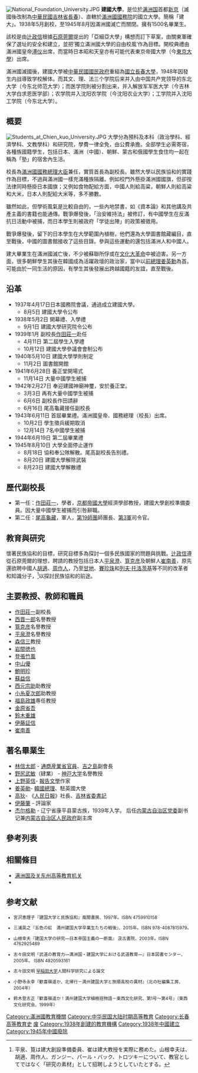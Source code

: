 [[File:National_Foundation_University.JPG|thumb]]
'''建國大學'''，是位於[[满洲国|满洲国]]首都[[新京|新京]]（滅國後改制為[[吉林省_(中華民國)|中華民國吉林省]][[長春|長春]]）、直轄於[[滿洲國國務院|滿洲國國務院]]的國立大學。簡稱「建大」。1938年5月創校，至1945年8月因滿洲國滅亡而關閉。擁有1500名畢業生。

該校是由[[辻政信|辻政信]]根據[[石原莞爾|石原莞爾]]提出的「亞細亞大學」構想而訂下草案，由關東軍確保了選址的安全和建立，並把‘獨立滿洲國大學的自由校風’作為目標。開校典禮由滿洲國皇帝[[溥仪|溥仪]]出席，而當時日本昭和天皇亦有可能代表東京帝國大學（今[[東京大學|東京大學]]）出席。

滿洲國滅國後，建國大學被[[中華民國國民政府|中華民國國民政府]]重組為[[國立長春大學|國立長春大學]]，1948年因發生内战導致学校解体。而其文、理、法三个学院后来并入由中国共产党领导的东北大学（今东北师范大学）；而医学院則被分割出来，并入解放军军医大学（今吉林大学白求恩医学部）；农学院并入沈阳农学院（今沈阳农业大学）；工学院并入沈阳工学院（今东北大学）。

==概要==
[[File:Students_at_Chien_kuo_University.JPG|thumb]]
大學分為預科及本科（政治學科、經濟學科、文教學科）和研究院，學費一律全免，由公費承擔。全部學生必需寄宿，各種族國籍學生，包括日本、滿洲（中國）、朝鮮、蒙古和俄國學生食住均一起在稱為「塾」的宿舍內生活。<!--学生は中流家庭の者が多く、またかなり優秀な人材が集まった(当時の帝國大學より難関であった←内地の旧制高校に入学できなかった日本人学生がほとんどのはずで疑わしい)。-->

校長為[[滿洲國國務總理大臣|滿洲國國務總理大臣]]兼任，實質首長為副校長。雖然大學以民族協和的實踐作為目標，不過與滿洲國一樣充滿種族隔離。例如校門外懸掛滿洲國國旗，但卻按法律同時懸掛日本國旗；又例如食物配給方面，中國人則給高粱，朝鮮人則給高粱和大米，日本人則配給大米等，多不勝數。

雖然如此，但學術風氣是比較自由的，一些內地禁書，如《資本論》和其他講及共產主義的書籍也能通傳。戰爭爆發後，「治安維持法」被修訂，有中國學生在反滿抗日活動中被捕，而日本學生則被政府「学徒出陣」的政策被徵用。

戰爭爆發後，留下的日本學生在大學範圍內植樹，他們還為大學圖書館藏編目，直至戰後，中國的圖書館接收了這些目錄。參與這些運動的還包括滿洲人和中國人。

建大畢業生在滿洲國滅亡後，不少被蘇聯所俘或在[[文化大革命|文化大革命]]中被迫害。另一方面，很多朝鮮學生其後在韓國成為活躍政壇的政治家，當中以[[大韓民國總理|前總理]][[姜英勳|姜英勳]]為首。可能由於一同生活的原因，有學生其後發展出跨越國籍的友誼，直至戰後。

==沿革==
*1937年4月17日日本國務院會議，通過成立建國大學。
**8月5日 建國大學令公布
*1938年5月2日 開幕禮、入學禮
**9月1日 建國大學研究院令公布
*1939年1月 副校長[[作田莊一|作田莊一]]赴任
**4月11日 第二屆學生入學禮
**10月12日 建國大學參議會會制公布
*1940年5月10日 建國大學學則制定
**11月2日 圖書館開館
*1941年6月28日 養正堂開場式
**11月14日 大量中國學生被捕
*1942年2月27日 奉迎建國神廟神璽，安於養正堂。
**3月3日 再有大量中國學生被捕
**6月6日 副校長作田請辭
**6月16日 尾高龜藏接任副校長
*1943年6月11日 首屆畢業禮。滿洲國皇帝、國務總理（校長）出席。
**10月2日 學生徵兵緩期取消
**12月14日 7名中國學生被捕
*1944年6月19日 第二屆畢業禮
*1945年8月10日 大學全面停止運作
**8月18日 協和奉公隊解散。尾高副校長告別禮。
**8月20日 建國大學解除武裝
**8月23日 建國大學解散禮

==歷代副校長==
*第一任：[[作田莊一|作田莊一]]，學者，[[京都帝國大學|京都帝國大學]]經濟學部教授，建國大學創校準備委員。因大量中國學生被捕而引咎辭職。
*第二任：[[尾高龜藏|尾高龜藏]]，軍人，[[第19師團_(日本軍)|第19師團]]師團長、[[第3軍_(日本軍)|第3軍]]司令官。

==教育與研究==

懷著民族協和的目標，研究目標多為探討一個多民族國家的問題與挑戰。[[辻政信|辻政信]]遵從石原莞爾的理想，聘請的教授包括日本人[[平泉澄|平泉澄]]、[[筧克彦|筧克彦]]及朝鮮人[[崔南善|崔南善]]，原先還欲聘中國人[[胡適|胡適]]、[[周作人|周作人]]，乃至[[甘地|甘地]]、[[賽珍珠|賽珍珠]]和[[列夫·托洛茨基|列夫·托洛茨基]]等不同的改革者和知識分子，<ref>平泉、筧は建大創設準備委員、崔は建大教授を実際に務めた。山根幸夫は、胡適、周作人、ガンジー、パール・バック、トロツキーについて、教官としてではなく「研究の素材」として招聘しようとしていたとする。</ref>以探討民族協和的前途。
<!--
[[藤田松二|藤田松二]]農学士
== 学生 ==

== 教員 ==

== 校地・校舎 ==
-->

==主要教授、教師和職員==
* [[作田莊一|作田莊一]]副校長
* [[西晋一郎|西晋一郎]]名譽教授
* [[筧克彦|筧克彦]]名譽教授
* [[平泉澄|平泉澄]]名譽教授
* [[森信三|森信三]]教授
* [[岩間徳也|岩間徳也]]
* [[登張竹風|登張竹風]]
* [[中山優|中山優]]
* [[鮑明珍|鮑明珍]]
* [[蘇益信|蘇益信]]
* [[西元宗助|西元宗助]]助教授
* [[小糸夏次郎|小糸夏次郎]]助教授
* [[福島政雄|福島政雄]]専任教授
* [[金原省吾|金原省吾]]
* [[鈴木重雄|鈴木重雄]]
* [[伊藤証信|伊藤証信]]
* [[崔南善|崔南善]]

==著名畢業生==
* [[林信太郎|林信太郎]] - [[通商産業省|通商産業省]][[官員|官員]]、[[吉之島|吉之島]]副會長
* [[野尻武敏|野尻武敏]]（肄業） - [[神戸大学|神戸大学]]名譽教授
* [[上野英信|上野英信]]- [[報告文學|報告文學]]作家
* [[姜英勛|姜英勛]]- [[韓國總理|韓國總理]]、駐英國大使
* [[高狄|高狄]]- 《[[人民日報|人民日報]]》社長、[[吉林省委書記|吉林省委書記]]
* [[伊藤肇|伊藤肇]] - 評論家
* [[杰尔格勒|杰尔格勒]] - 辽宁省康平县蒙古族，1939年入学。 后任[[内蒙古自治区党委|内蒙古自治区党委]]副书记兼[[内蒙古自治区人民政府|内蒙古自治区人民政府]]副主席
<!--
==其他==
*[[旅順高等学校_(旧制)|旧制旅順高校]]の愛唱歌『[[北帰行|北帰行]]』の原歌詞には建大、[[第一高等学校_(旧制)|一高]]、旅高の語が登場する。作者の宇田博<ref>父の宇田一は[[奉天農業大学|奉天農業大学]]学長で建大教授を兼任していた。</ref>は建大予科を退学後、旅高に入学したが退学処分となり一高を卒業した。
*[[安彦良和|安彦良和]]の漫画『[[虹色のトロツキー|虹色のトロツキー]]』（※フィクション）では、建大に編入した一人の青年が主人公として描かれている。
*建大前期（予科）修了者、又は後期（本科）卒業者は、日本の司法試験（[[旧司法試験|旧司法試験]]）において第一次試験が免除される<ref>[http://law.e-gov.go.jp/htmldata/S50/S50F31001000001.html 司法試験法第四条第一項第四号の規定により司法試験第一次試験を免除される者に関する規則]</ref>。また、2005年度までの[[公認会計士|公認会計士]]試験・[[不動産鑑定士|不動産鑑定士]]試験においても第一次試験が免除された<ref>[http://www.fsa.go.jp/cpaaob/kouninkaikeishi-shiken/1ji_menjyo.html 公認会計士試験第一次試験を免除する者を定める公告]</ref>。
*政治学科第一期生の[[岩渕克郎|岩渕克郎]]は、1941年（昭和16年）、65万坪（約200,000平方m）の[[キャンパス|キャンパス]]を10年計画で校内全域を緑化する「造園計画」を作成した。1942年（昭和17年）春、「建国大学植樹班」が発足し、クラブ活動として校内緑化作業が推進された。その結果、同年の建国大学5周年記念事業の一環として「校内立地造園委員会」が設置され、正式な大学の事業に発展した（鈴木登志正「歓喜嶺遥か！満州建国大学植樹班物語」、東西文化研究会『東西文化研究』第1号～第4号、1999年）。詳細は岩渕の項目を参照。
*2010年6月最後の同窓会が開催された。
*建国大学同窓会へのお問い合わせは、[http://kenkokudai.exblog.jp/ 建国大学同窓会事務局]まで。
-->

==參考列表==
{{Reflist|2}}

==相關條目==
*[[满洲国及关东州高等教育机关|满洲国及关东州高等教育机关]]
*{{tsl|ja|旧外地の高等教育機関|舊外地高等教育機關}}

== 参考文献 ==
<small>
*{{ja}}宮沢恵理子『建国大学と民族協和』風間書房、1997年。ISBN 4759910158
*{{ja}}三浦英之『五色の虹　満州建国大学卒業生たちの戦後』、2015年。ISBN 978-4087815979。
*{{ja}}山根幸夫『建国大学の研究―日本帝国主義の一断面』 汲古書院、2003年。ISBN 4762925489
*{{ja}}志々田文明『武道の教育力―満洲国・建国大学における武道教育―』日本図書センター、2005年。 ISBN 4820593161
*{{ja}}志々田文明 [[早稲田大学|早稲田大学]]人間科学研究による論文 {{PDFlink|[http://dspace.wul.waseda.ac.jp/dspace/bitstream/2065/3873/1/100083_06.pdf 建国大学の教育と石原莞爾]}}
*{{ja}}小野寺永幸『歓喜嶺遥か、北帰行－満州建国大学と旅順高校の異材』（北の杜編集工房、2004年）
*{{ja}}鈴木登志正『歓喜嶺遥か！満州建国大学植樹班物語－東西文化研究、第1号～第4号』（東西文化研究会、1999年）
</small>

[[Category:滿洲國教育機關|Category:滿洲國教育機關]]
[[Category:中华民国大陆时期高等教育|Category:中华民国大陆时期高等教育]]
[[Category:长春高等教育史|Category:长春高等教育史]]
[[Category:长春高等院校|废]]
[[Category:1938年創建的教育機構|Category:1938年創建的教育機構]]
[[Category:1938年中國建立|Category:1938年中國建立]]
[[Category:1945年中國廢除|Category:1945年中國廢除]]
